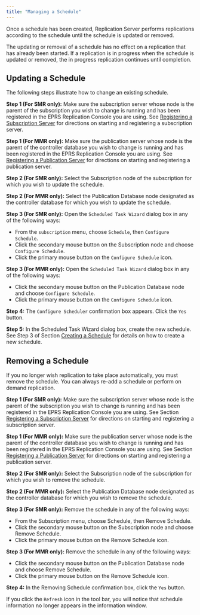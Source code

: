 ```yaml
---
title: "Managing a Schedule"
---
```


<div id="managing_schedule" class="registered_link"></div>

Once a schedule has been created, Replication Server performs replications according to the schedule until the schedule is updated or removed.

The updating or removal of a schedule has no effect on a replication that has already been started. If a replication is in progress when the schedule is updated or removed, the in progress replication continues until completion.

## Updating a Schedule

The following steps illustrate how to change an existing schedule.

**Step 1 (For SMR only):** Make sure the subscription server whose node is the parent of the subscription you wish to change is running and has been registered in the EPRS Replication Console you are using. See [Registering a Subscription Server](../05_smr_operation/03_creating_subscription/01_registering_subscription_server/#registering_subscription_server) for directions on starting and registering a subscription server.

**Step 1 (For MMR only):** Make sure the publication server whose node is the parent of the controller database you wish to change is running and has been registered in the EPRS Replication Console you are using. See [Registering a Publication Server](../05_smr_operation/02_creating_publication/01_registering_publication_server/#registering_publication_server) for directions on starting and registering a publication server.

**Step 2 (For SMR only):** Select the Subscription node of the subscription for which you wish to update the schedule.

**Step 2 (For MMR only):** Select the Publication Database node designated as the controller database for which you wish to update the schedule.

**Step 3 (For SMR only):** Open the `Scheduled Task Wizard` dialog box in any of the following ways:

-   From the `subscription` menu, choose `Schedule`, then `Configure Schedule`.
-   Click the secondary mouse button on the Subscription node and choose `Configure Schedule`.
-   Click the primary mouse button on the `Configure Schedule` icon.

**Step 3 (For MMR only):** Open the `Scheduled Task Wizard` dialog box in any of the following ways:

-   Click the secondary mouse button on the Publication Database node and choose `Configure Schedule`.
-   Click the primary mouse button on the `Configure Schedule` icon.

**Step 4:** The `Configure Scheduler` confirmation box appears. Click the `Yes` button.

**Step 5:** In the Scheduled Task Wizard dialog box, create the new schedule. See Step 3 of Section [Creating a Schedule](02_creating_schedule/#creating_schedule) for details on how to create a new schedule.

<div id="remove_schedule" class="registered_link"></div>

## Removing a Schedule

If you no longer wish replication to take place automatically, you must remove the schedule. You can always re-add a schedule or perform on demand replication.

**Step 1 (For SMR only):** Make sure the subscription server whose node is the parent of the subscription you wish to change is running and has been registered in the EPRS Replication Console you are using. See Section [Registering a Subscription Server](../05_smr_operation/03_creating_subscription/01_registering_subscription_server/#registering_subscription_server) for directions on starting and registering a subscription server.

**Step 1 (For MMR only):** Make sure the publication server whose node is the parent of the controller database you wish to change is running and has been registered in the EPRS Replication Console you are using. See Section [Registering a Publication Server](../05_smr_operation/02_creating_publication/01_registering_publication_server/#registering_publication_server) for directions on starting and registering a publication server.

**Step 2 (For SMR only):** Select the Subscription node of the subscription for which you wish to remove the schedule.

**Step 2 (For MMR only):** Select the Publication Database node designated as the controller database for which you wish to remove the schedule.

**Step 3 (For SMR only):** Remove the schedule in any of the following ways:

-   From the Subscription menu, choose Schedule, then Remove Schedule.
-   Click the secondary mouse button on the Subscription node and choose Remove Schedule.
-   Click the primary mouse button on the Remove Schedule icon.

**Step 3 (For MMR only):** Remove the schedule in any of the following ways:

* Click the secondary mouse button on the Publication Database node and choose Remove Schedule.
* Click the primary mouse button on the Remove Schedule icon.

**Step 4:** In the Removing Schedule confirmation box, click the `Yes` button.

If you click the `Refresh` icon in the tool bar, you will notice that schedule information no longer appears in the information window.
